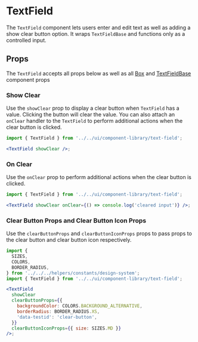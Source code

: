 

# TextField

The `TextField` component lets users enter and edit text as well as adding a show clear button option. It wraps `TextFieldBase` and functions only as a controlled input.

<Canvas>
  <Story id="ui-components-component-library-text-field-text-field-stories-js--default-story" />
</Canvas>

## Props

The `TextField` accepts all props below as well as all [Box](/docs/ui-components-ui-box-box-stories-js--default-story#props) and [TextFieldBase](/docs/ui-components-component-library-text-field-base-text-field-base-stories-js--default-story#props) component props

<ArgsTable of={TextField} />

### Show Clear

Use the `showClear` prop to display a clear button when `TextField` has a value. Clicking the button will clear the value.
You can also attach an `onClear` handler to the `TextField` to perform additional actions when the clear button is clicked.

<Canvas>
  <Story id="ui-components-component-library-text-field-text-field-stories-js--show-clear" />
</Canvas>

```jsx
import { TextField } from '../../ui/component-library/text-field';

<TextField showClear />;
```

### On Clear

Use the `onClear` prop to perform additional actions when the clear button is clicked.

<Canvas>
  <Story id="ui-components-component-library-text-field-text-field-stories-js--on-clear" />
</Canvas>

```jsx
import { TextField } from '../../ui/component-library/text-field';

<TextField showClear onClear={() => console.log('cleared input')} />;
```

### Clear Button Props and Clear Button Icon Props

Use the `clearButtonProps` and `clearButtonIconProps` props to pass props to the clear button and clear button icon respectively.

<Canvas>
  <Story id="ui-components-component-library-text-field-text-field-stories-js--clear-button-props-clear-button-icon-props" />
</Canvas>

```jsx
import {
  SIZES,
  COLORS,
  BORDER_RADIUS,
} from '../../../helpers/constants/design-system';
import { TextField } from '../../ui/component-library/text-field';

<TextField
  showClear
  clearButtonProps={{
    backgroundColor: COLORS.BACKGROUND_ALTERNATIVE,
    borderRadius: BORDER_RADIUS.XS,
    'data-testid': 'clear-button',
  }}
  clearButtonIconProps={{ size: SIZES.MD }}
/>;
```

